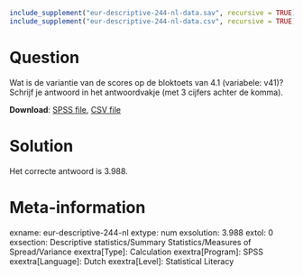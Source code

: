```{r, echo = FALSE, results = "hide"}
include_supplement("eur-descriptive-244-nl-data.sav", recursive = TRUE)
include_supplement("eur-descriptive-244-nl-data.csv", recursive = TRUE)
```

Question
========
Wat is de variantie van de scores op de bloktoets van 4.1 (variabele: v41)? Schrijf je antwoord in het antwoordvakje (met 3 cijfers achter de komma).

**Download**: [SPSS file](eur-descriptive-244-nl-data.sav), [CSV file](eur-descriptive-244-nl-data.csv)


Solution
========
Het correcte antwoord is 3.988.


Meta-information
================
exname: eur-descriptive-244-nl
extype: num
exsolution: 3.988
extol: 0
exsection: Descriptive statistics/Summary Statistics/Measures of Spread/Variance
exextra[Type]: Calculation
exextra[Program]: SPSS
exextra[Language]: Dutch
exextra[Level]: Statistical Literacy